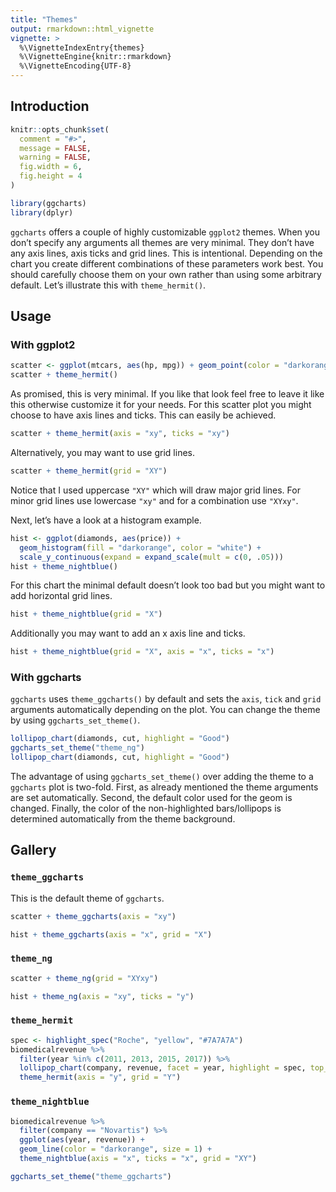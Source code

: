 ```yaml
---
title: "Themes"
output: rmarkdown::html_vignette
vignette: >
  %\VignetteIndexEntry{themes}
  %\VignetteEngine{knitr::rmarkdown}
  %\VignetteEncoding{UTF-8}
---
```


## Introduction

```r
knitr::opts_chunk$set(
  comment = "#>",
  message = FALSE,
  warning = FALSE,
  fig.width = 6,
  fig.height = 4
)
```

```r
library(ggcharts)
library(dplyr)
```

`ggcharts` offers a couple of highly customizable `ggplot2` themes. When you don't specify any arguments all themes are very minimal. They don't have any axis lines, axis ticks and grid lines. This is intentional. Depending on the chart you create different combinations of these parameters work best. You should carefully choose them on your own rather than using some arbitrary default. Let's illustrate this with `theme_hermit()`.


## Usage

### With ggplot2

```r
scatter <- ggplot(mtcars, aes(hp, mpg)) + geom_point(color = "darkorange")
scatter + theme_hermit()
```

As promised, this is very minimal. If you like that look feel free to leave it like this otherwise customize it for your needs. For this scatter plot you might choose to have axis lines and ticks. This can easily be achieved.

```r
scatter + theme_hermit(axis = "xy", ticks = "xy")
```

Alternatively, you may want to use grid lines.

```r
scatter + theme_hermit(grid = "XY")
```

Notice that I used uppercase `"XY"` which will draw major grid lines. For minor grid lines use lowercase `"xy"` and for a combination use `"XYxy"`.

Next, let's have a look at a histogram example.

```r
hist <- ggplot(diamonds, aes(price)) +
  geom_histogram(fill = "darkorange", color = "white") +
  scale_y_continuous(expand = expand_scale(mult = c(0, .05)))
hist + theme_nightblue()
```

For this chart the minimal default doesn't look too bad but you might want to add horizontal grid lines.

```r
hist + theme_nightblue(grid = "X")
```

Additionally you may want to add an x axis line and ticks.

```r
hist + theme_nightblue(grid = "X", axis = "x", ticks = "x")
```


### With ggcharts

`ggcharts` uses `theme_ggcharts()` by default and sets the `axis`, `tick` and `grid` arguments automatically depending on the plot. You can change the theme by using `ggcharts_set_theme()`.

```r
lollipop_chart(diamonds, cut, highlight = "Good")
ggcharts_set_theme("theme_ng")
lollipop_chart(diamonds, cut, highlight = "Good")
```

The advantage of using `ggcharts_set_theme()` over adding the theme to a `ggcharts` plot is two-fold. First, as already mentioned the theme arguments are set automatically. Second, the default color used for the geom is changed. Finally, the color of the non-highlighted bars/lollipops is determined automatically from the theme background.


## Gallery

### `theme_ggcharts`

This is the default theme of `ggcharts`.

```r
scatter + theme_ggcharts(axis = "xy")
```

```r
hist + theme_ggcharts(axis = "x", grid = "X")
```


### `theme_ng`

```r
scatter + theme_ng(grid = "XYxy")
```


```r
hist + theme_ng(axis = "xy", ticks = "y")
```


### `theme_hermit`

```r
spec <- highlight_spec("Roche", "yellow", "#7A7A7A")
biomedicalrevenue %>%
  filter(year %in% c(2011, 2013, 2015, 2017)) %>%
  lollipop_chart(company, revenue, facet = year, highlight = spec, top_n = 5) +
  theme_hermit(axis = "y", grid = "Y")
```


### `theme_nightblue`

```r
biomedicalrevenue %>%
  filter(company == "Novartis") %>%
  ggplot(aes(year, revenue)) +
  geom_line(color = "darkorange", size = 1) +
  theme_nightblue(axis = "x", ticks = "x", grid = "XY")
```

```r
ggcharts_set_theme("theme_ggcharts")
```
